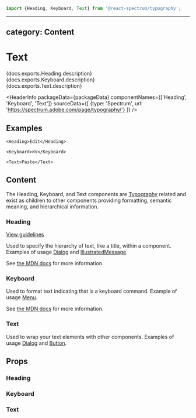 <!-- Copyright 2020 Adobe. All rights reserved.
This file is licensed to you under the Apache License, Version 2.0 (the "License");
you may not use this file except in compliance with the License. You may obtain a copy
of the License at http://www.apache.org/licenses/LICENSE-2.0
Unless required by applicable law or agreed to in writing, software distributed under
the License is distributed on an "AS IS" BASIS, WITHOUT WARRANTIES OR REPRESENTATIONS
OF ANY KIND, either express or implied. See the License for the specific language
governing permissions and limitations under the License. -->



```jsx import
import {Heading, Keyboard, Text} from '@react-spectrum/typography';
```

---
category: Content
---

# Text

<p>
  {docs.exports.Heading.description}
  <br />
  {docs.exports.Keyboard.description}
  <br />
  {docs.exports.Text.description}
</p>

<HeaderInfo
  packageData={packageData}
  componentNames={['Heading', 'Keyboard', 'Text']}
  sourceData={[
    {type: 'Spectrum', url: 'https://spectrum.adobe.com/page/typography/'}
  ]} />

## Examples

```tsx example
<Heading>Edit</Heading>
```

```tsx example
<Keyboard>⌘V</Keyboard>
```

```tsx example
<Text>Paste</Text>
```

## Content

The Heading, Keyboard, and Text components are
[Typography](https://spectrum.adobe.com/page/typography) related and exist as
children to other components providing formatting, semantic meaning, and hierarchical information.

### Heading

[View guidelines](https://spectrum.adobe.com/page/typography/#Heading)

Used to specify the hierarchy of text, like a title, within a component. Examples of usage
[Dialog](Dialog.html#example) and [IllustratedMessage](IllustratedMessage.html#example).

See [the MDN docs](https://developer.mozilla.org/en-US/docs/Web/HTML/Element/Heading_Elements) for more information.

### Keyboard

Used to format text indicating that is a keyboard command. Example of usage
[Menu](MenuTrigger.html#sematic-elements).

See [the MDN docs](https://developer.mozilla.org/en-US/docs/Web/HTML/Element/kbd) for more information.

### Text

Used to wrap your text elements with other components. Examples of usage
[Dialog](Dialog.html#example) and [Button](Button.html#content).

## Props

### Heading

<PropTable component={docs.exports.Heading} links={docs.links} />

### Keyboard

<PropTable component={docs.exports.Keyboard} links={docs.links} />

### Text

<PropTable component={docs.exports.Text} links={docs.links} />
